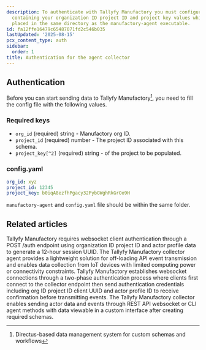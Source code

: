 ```yaml
---
description: To authenticate with Tallyfy Manufactory you must configure a YAML file
  containing your organization ID project ID and project key values which should be
  placed in the same directory as the manufactory-agent executable.
id: fa12ffe16479c65487071fd2c546b035
lastUpdated: '2025-08-15'
pcx_content_type: auth
sidebar:
  order: 1
title: Authentication for the agent collector
---
```


## Authentication

Before you can start sending data to Tallyfy Manufactory[^1], you need to fill the config file with the following values.

### Required keys

- `org_id` (required) string - Manufactory org ID.
- `project_id` (required) number - The project ID associated with this schema.
- `project_key[^2]` (required) string - of the project to be populated.
### config.yaml

```yaml
org_id: xyz
project_id: 12345
project_key: b0iqA8ezfhPgacy32PybGWghRkGrOo9H
```

`manufactory-agent` and `config.yaml` file should be within the same folder.



[^1]: Directus-based data management system for custom schemas and workflows
[^2]: A unique API key generated per project for secure authentication

## Related articles
<CardGrid>
<LinkTitleCard header="<b>Websocket > Authentication for the web socket collector</b>" href="/products/manufactory/collector/websocket/auth/" > Tallyfy Manufactory requires websocket client authentication through a POST /auth endpoint using organization ID project ID and actor profile data to generate a 12-hour session UUID. </LinkTitleCard>
<LinkTitleCard header="<b>Collector > Collecting events via our CLI agent</b>" href="/products/manufactory/collector/agent/" > The Tallyfy Manufactory collector agent provides a lightweight solution for off-loading API event transmission and enables data collection from IoT devices with limited computing power or connectivity constraints. </LinkTitleCard>
<LinkTitleCard header="<b>Websocket > Connect to our web socket server</b>" href="/products/manufactory/collector/websocket/connect_to_ws/" > Tallyfy Manufactory establishes websocket connections through a two-phase authentication process where clients first connect to the collector endpoint then send authentication credentials including org ID project ID client UUID and actor profile ID to receive confirmation before transmitting events. </LinkTitleCard>
<LinkTitleCard header="<b>Manufactory > Collector</b>" href="/products/manufactory/collector/" > The Tallyfy Manufactory collector enables sending actor data and events through REST API websocket or CLI agent methods with data viewable in a custom interface after creating required schemas. </LinkTitleCard>
</CardGrid>